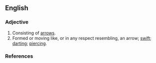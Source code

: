 ==English==

===Adjective===
{{en-adj}}

# Consisting of [[arrow]]s. 
# Formed or moving like, or in any respect resembling, an arrow; [[swift]]; [[darting]]; [[piercing]]. 

===References===
{{1913}}